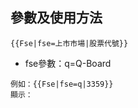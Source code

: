 <includeonly><!-- 在這裡加入模板的保護標識 --></includeonly><noinclude>{{Documentation subpage}}</noinclude>
== 參數及使用方法 ==
 <nowiki>{{Fse|fse=上市市場|股票代號}}</nowiki>
*fse參數：q=Q-Board
 例如：<nowiki>{{Fse|fse=q|3359}}</nowiki><br/>顯示：{{Fse|fse=q|3359}}

<includeonly>
[[Category:股票代码模板|{{PAGENAME}}]]
</includeonly>